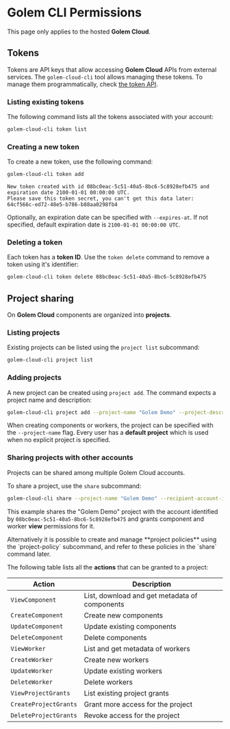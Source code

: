 
# Golem CLI Permissions

<Callout type="info">This page only applies to the hosted **Golem Cloud**.</Callout>

## Tokens

Tokens are API keys that allow accessing **Golem Cloud** APIs from external services. The `golem-cloud-cli` tool allows managing these tokens.
To manage them programmatically, check [the token API](/docs/rest-api/cloud-rest-api/token.mdx).

### Listing existing tokens

The following command lists all the tokens associated with your account:

```bash filename="Terminal" copy
golem-cloud-cli token list
```

### Creating a new token

To create a new token, use the following command:

```bash filename="Terminal" copy
golem-cloud-cli token add
```

```
New token created with id 08bc0eac-5c51-40a5-8bc6-5c8928efb475 and expiration date 2100-01-01 00:00:00 UTC.
Please save this token secret, you can't get this data later:
64cf566c-ed72-48e5-b786-b88aa0298fb4
```

Optionally, an expiration date can be specified with `--expires-at`. If not specified, default expiration date is `2100-01-01 00:00:00 UTC`.

### Deleting a token

Each token has a **token ID**. Use the `token delete` command to remove a token using it's identifier:

```bash filename="Terminal" copy
golem-cloud-cli token delete 08bc0eac-5c51-40a5-8bc6-5c8928efb475
```

## Project sharing

On **Golem Cloud** components are organized into **projects**.

### Listing projects

Existing projects can be listed using the `project list` subcommand:

```bash filename="Terminal" copy
golem-cloud-cli project list
```

### Adding projects

A new project can be created using `project add`. The command expects a project name and description:

```bash filename="Terminal" copy
golem-cloud-cli project add --project-name "Golem Demo" --project-description "A new project for demonstrating the project feature"
```

When creating components or workers, the project can be specified with the `--project-name` flag. Every user has a **default project** which is used when no explicit project is specified.

### Sharing projects with other accounts

Projects can be shared among multiple Golem Cloud accounts.

To share a project, use the `share` subcommand:

```bash filename="Terminal" copy
golem-cloud-cli share --project-name "Golem Demo" --recipient-account-id 08bc0eac-5c51-40a5-8bc6-5c8928efb475 --project-actions ViewWorker --project-actions ViewComponent
```

This example shares the "Golem Demo" project with the account identified by `08bc0eac-5c51-40a5-8bc6-5c8928efb475` and grants component and worker **view** permissions for it.

<Callout>
  Alternatively it is possible to create and manage **project policies** using the `project-policy`
  subcommand, and refer to these policies in the `share` command later.
</Callout>

The following table lists all the **actions** that can be granted to a project:

| Action                | Description                                   |
| --------------------- | --------------------------------------------- |
| `ViewComponent`       | List, download and get metadata of components |
| `CreateComponent`     | Create new components                         |
| `UpdateComponent`     | Update existing components                    |
| `DeleteComponent`     | Delete components                             |
| `ViewWorker`          | List and get metadata of workers              |
| `CreateWorker`        | Create new workers                            |
| `UpdateWorker`        | Update existing workers                       |
| `DeleteWorker`        | Delete workers                                |
| `ViewProjectGrants`   | List existing project grants                  |
| `CreateProjectGrants` | Grant more access for the project             |
| `DeleteProjectGrants` | Revoke access for the project                 |
